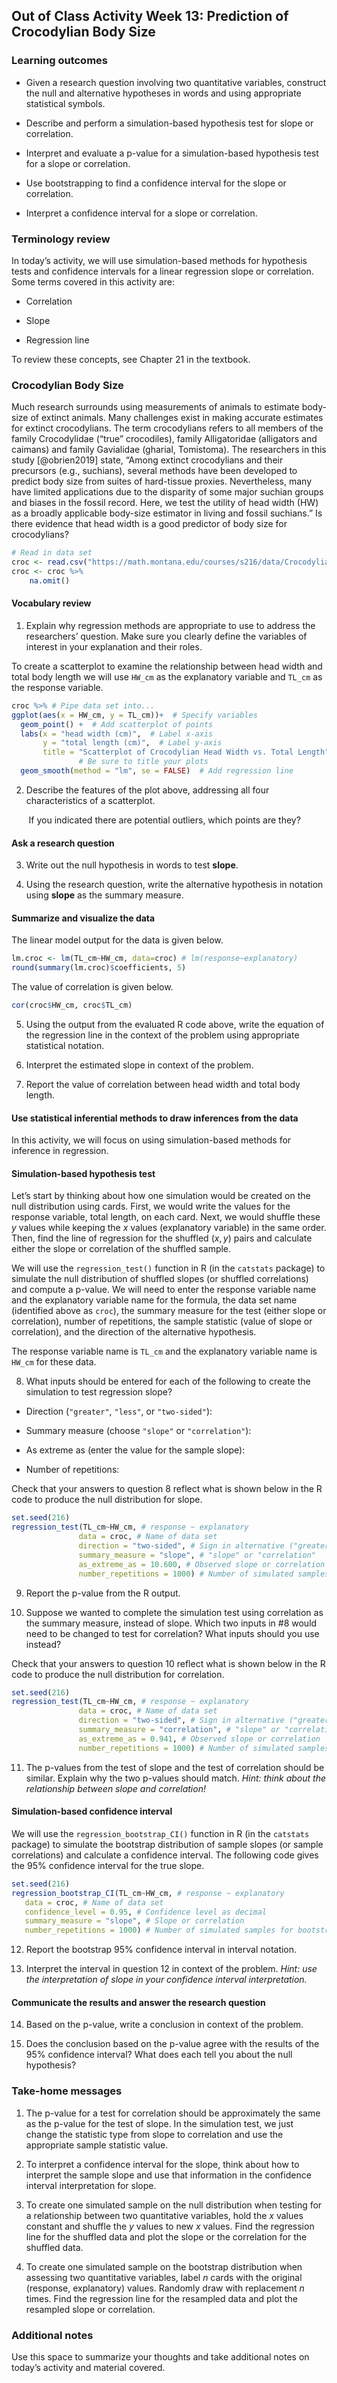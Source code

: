 ## Out of Class Activity Week 13:  Prediction of Crocodylian Body Size

\setstretch{1}

### Learning outcomes

* Given a research question involving two quantitative variables, construct the null and alternative hypotheses
  in words and using appropriate statistical symbols.
  
* Describe and perform a simulation-based hypothesis test for slope or correlation.

* Interpret and evaluate a p-value for a simulation-based hypothesis test for a slope or correlation.

* Use bootstrapping to find a confidence interval for the slope or correlation.

* Interpret a confidence interval for a slope or correlation.

### Terminology review
In today's activity, we will use simulation-based methods for hypothesis tests and confidence intervals for a linear regression slope or correlation. Some terms covered in this activity are:

* Correlation

* Slope 

* Regression line

To review these concepts, see Chapter 21 in the textbook.


### Crocodylian Body Size

Much research surrounds using measurements of animals to estimate body-size of extinct animals.  Many challenges exist in making accurate estimates for extinct crocodylians.  The term crocodylians refers to all members of the family Crocodylidae (“true” crocodiles), family Alligatoridae (alligators and caimans) and family Gavialidae (gharial, Tomistoma). The researchers in this study [@obrien2019] state, "Among extinct crocodylians and their precursors (e.g., suchians), several methods have been developed to predict body size from suites of hard-tissue proxies. Nevertheless, many have limited applications due to the disparity of some major suchian groups and biases in the fossil record. Here, we test the utility of head width (HW) as a broadly applicable body-size estimator in living and fossil suchians."  Is there evidence that head width is a good predictor of body size for crocodylians? 


```r
# Read in data set
croc <- read.csv("https://math.montana.edu/courses/s216/data/Crocodylian_headwidth.csv")
croc <- croc %>%
    na.omit()
```

#### Vocabulary review {-}

1. Explain why regression methods are appropriate to use to address the researchers' question. Make sure you clearly define the variables of interest in your explanation and their roles.

\vspace{.5in}


To create a scatterplot to examine the relationship between head width and total body length we will use `HW_cm` as the explanatory variable and `TL_cm` as the response variable. 
 
```r
croc %>% # Pipe data set into...
ggplot(aes(x = HW_cm, y = TL_cm))+  # Specify variables
  geom_point() +  # Add scatterplot of points
  labs(x = "head width (cm)",  # Label x-axis
       y = "total length (cm)",  # Label y-axis
       title = "Scatterplot of Crocodylian Head Width vs. Total Length") + 
               # Be sure to title your plots
  geom_smooth(method = "lm", se = FALSE)  # Add regression line

```

2. Describe the features of the plot above, addressing all four characteristics of a scatterplot.  

\vspace{1in}

|        If you indicated there are potential outliers, which points are they?

\vspace{0.5in}

#### Ask a research question {-}

3. Write out the null hypothesis in words to test **slope**.

\vspace{0.8in}

4. Using the research question, write the alternative hypothesis in notation using **slope** as the summary measure.

\vspace{0.5in}

#### Summarize and visualize the data {-}

The linear model output for the data is given below.

```r
lm.croc <- lm(TL_cm~HW_cm, data=croc) # lm(response~explanatory)
round(summary(lm.croc)$coefficients, 5)
```
The value of correlation is given below.

```r
cor(croc$HW_cm, croc$TL_cm)
```


5.  Using the output from the evaluated R code above, write the equation of the regression line in the context of the problem using appropriate statistical notation.
\vspace{1in}

6.  Interpret the estimated slope in context of the problem.

\vspace{1in}

7.  Report the value of correlation between head width and total body length. 

\vspace{0.3in}

#### Use statistical inferential methods to draw inferences from the data {-}

In this activity, we will focus on using simulation-based methods for inference in regression.  

#### Simulation-based hypothesis test {-}

Let's start by thinking about how one simulation would be created on the null distribution using cards.  First, we would write the values for the response variable, total length, on each card.  Next, we would shuffle these $y$ values while keeping the $x$ values (explanatory variable) in the same order.  Then, find the line of regression for the shuffled $(x, y)$ pairs and calculate either the slope or correlation of the shuffled sample.  

We will use the `regression_test()` function in R (in the `catstats` package) to simulate the null distribution of shuffled slopes (or shuffled correlations) and compute a p-value.  We will need to enter the response variable name and the explanatory variable name for the formula, the data set name (identified above as `croc`), the summary measure for the test (either slope or correlation), number of repetitions, the sample statistic (value of slope or correlation), and the direction of the alternative hypothesis.

The response variable name is `TL_cm` and the explanatory variable name is `HW_cm` for these data.

8. What inputs should be entered for each of the following to create the simulation to test regression slope?

\vspace{.5 mm}

* Direction (`"greater"`, `"less"`, or `"two-sided"`):

\vspace{.2in}

* Summary measure (choose `"slope"` or `"correlation"`):

\vspace{.2in}
* As extreme as (enter the value for the sample slope):

\vspace{0.2in}

* Number of repetitions:
    
\vspace{.2in}

Check that your answers to question 8 reflect what is shown below in the R code to produce the null distribution for slope.

```r
set.seed(216)
regression_test(TL_cm~HW_cm, # response ~ explanatory
               data = croc, # Name of data set
               direction = "two-sided", # Sign in alternative ("greater", "less", "two-sided")
               summary_measure = "slope", # "slope" or "correlation"
               as_extreme_as = 10.600, # Observed slope or correlation
               number_repetitions = 1000) # Number of simulated samples for null distribution
```

9.  Report the p-value from the R output. 
\vspace{0.5in}

10.  Suppose we wanted to complete the simulation test using correlation as the summary measure, instead of slope.  Which two inputs in #8 would need to be changed to test for correlation?  What inputs should you use instead?
\vspace{0.75in}

Check that your answers to question 10 reflect what is shown below in the R code to produce the null distribution for correlation.

```r
set.seed(216)
regression_test(TL_cm~HW_cm, # response ~ explanatory
               data = croc, # Name of data set
               direction = "two-sided", # Sign in alternative ("greater", "less", "two-sided")
               summary_measure = "correlation", # "slope" or "correlation"
               as_extreme_as = 0.941, # Observed slope or correlation
               number_repetitions = 1000) # Number of simulated samples for null distribution
```

11.  The p-values from the test of slope and the test of correlation should be similar.  Explain why the two p-values should match. *Hint: think about the relationship between slope and correlation!*
\vspace{1in}

#### Simulation-based confidence interval {-}

We will use the `regression_bootstrap_CI()` function in R (in the `catstats` package) to simulate the bootstrap distribution of sample slopes (or sample correlations) and calculate a confidence interval. The following code gives the 95\% confidence interval for the true slope. 

```r
set.seed(216)
regression_bootstrap_CI(TL_cm~HW_cm, # response ~ explanatory
   data = croc, # Name of data set
   confidence_level = 0.95, # Confidence level as decimal
   summary_measure = "slope", # Slope or correlation
   number_repetitions = 1000) # Number of simulated samples for bootstrap distribution
```

12.  Report the bootstrap 95\% confidence interval in interval notation.  
\vspace{0.5in}

13.  Interpret the interval in question 12 in context of the problem.  *Hint: use the interpretation of slope in your confidence interval interpretation.*

\vspace{0.8in}
   
#### Communicate the results and answer the research question {-}

14. Based on the p-value, write a conclusion in context of the problem.

\vspace{.8in}

15. Does the conclusion based on the p-value agree with the results of the 95\% confidence interval?  What does each tell you about the null hypothesis?

\vspace{.6in}
\newpage

### Take-home messages

1.	The p-value for a test for correlation should be approximately the same as the p-value for the test of slope.  In the simulation test, we just change the statistic type from slope to correlation and use the appropriate sample statistic value.  

2. To interpret a confidence interval for the slope, think about how to interpret the sample slope and use that information in the confidence interval interpretation for slope.  

3. To create one simulated sample on the null distribution when testing for a relationship between two quantitative variables, hold the $x$ values constant and shuffle the $y$ values to new $x$ values. Find the regression line for the shuffled data and plot the slope or the correlation for the shuffled data.

4. To create one simulated sample on the bootstrap distribution when assessing two quantitative variables, label $n$ cards with the original (response, explanatory) values.  Randomly draw with replacement $n$ times.  Find the regression line for the resampled data and plot the resampled slope or correlation. 

### Additional notes

Use this space to summarize your thoughts and take additional notes on today's activity and material covered.

\newpage